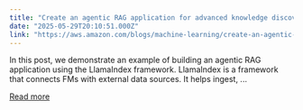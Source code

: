 ```yaml
---
title: "Create an agentic RAG application for advanced knowledge discovery with LlamaIndex, and Mistral in Amazon Bedrock"
date: "2025-05-29T20:10:51.000Z"
link: "https://aws.amazon.com/blogs/machine-learning/create-an-agentic-rag-application-for-advanced-knowledge-discovery-with-llamaindex-and-mistral-in-amazon-bedrock/"
---
```


In this post, we demonstrate an example of building an agentic RAG application using the LlamaIndex framework. LlamaIndex is a framework that connects FMs with external data sources. It helps ingest, ...

[Read more](https://aws.amazon.com/blogs/machine-learning/create-an-agentic-rag-application-for-advanced-knowledge-discovery-with-llamaindex-and-mistral-in-amazon-bedrock/)
